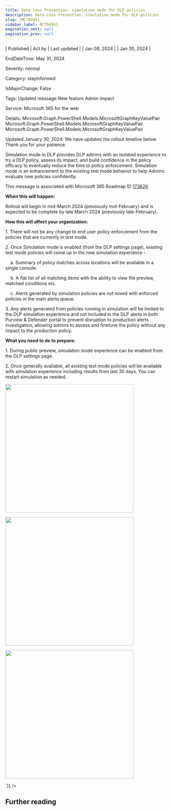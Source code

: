 ```yaml
---
title: Data Loss Prevention- simulation mode for DLP policies
description: Data Loss Prevention- simulation mode for DLP policies
slug: /MC704951
sidebar_label: MC704951
pagination_next: null
pagination_prev: null
---
```



| Published | Act by | Last updated |
| Jan 08, 2024 |  | Jan 30, 2024 |

EndDateTime: May 31, 2024

Severity: normal

Category: stayInformed

IsMajorChange: False

Tags: Updated message New feature Admin impact

Service: Microsoft 365 for the web

Details: Microsoft.Graph.PowerShell.Models.MicrosoftGraphKeyValuePair Microsoft.Graph.PowerShell.Models.MicrosoftGraphKeyValuePair Microsoft.Graph.PowerShell.Models.MicrosoftGraphKeyValuePair

<div dangerouslySetInnerHTML={{__html:`
<p style="">Updated January 30, 2024: We have updated the rollout timeline below. Thank you for your patience.</p><p style="">Simulation mode in DLP provides DLP admins with an isolated experience to try a DLP policy, assess its impact, and build confidence in the policy efficacy to eventually reduce the time to policy enforcement. Simulation mode is an enhancement to the existing test mode behavior to help Admins evaluate new policies confidently.<br></p>
<p>This message is associated with Microsoft 365 Roadmap ID <a href="https://www.microsoft.com/microsoft-365/roadmap?rtc=1%26filters=&amp;searchterms=173626" target="_blank">173626</a><br></p>

<p><b>When this will happen:</b><br></p>

<p>Rollout will begin in mid-March 2024 (previously mid-February) and is expected to be complete by late March 2024 (previously late-February).&nbsp;</p>

<p><b>How this will affect your organization:</b></p>

<p>1.	There will not be any change to end user policy enforcement from the policies that are currently in test mode.
</p><p>2.	Once Simulation mode is enabled (from the DLP settings page), existing test mode policies will come up in the new simulation experience -
</p><p>&nbsp; &nbsp; a.	Summary of policy matches across locations will be available in a single console.
</p><p>&nbsp; &nbsp; b.	A flat list of all matching items with the ability to view file preview, matched conditions etc.
</p><p>&nbsp; &nbsp; c.	Alerts generated by simulation policies are not mixed with enforced policies in the main alerts queue.
</p><p>3.	Any alerts generated from policies running in simulation will be limited to the DLP simulation experience and not included in the DLP alerts in both Purview &amp; Defender portal to prevent disruption to production alerts investigation, allowing admins to assess and finetune the policy without any impact to the production policy.</p>
<p><b>What you need to do to prepare:</b></p>
<p>1.	During public preview, simulation mode experience can be enabled from the DLP settings page.
</p><p>2.	Once generally available, all existing test mode policies will be available with simulation experience including results from last 30 days. You can restart simulation as needed.
</p><p><img src="https://img-prod-cms-rt-microsoft-com.akamaized.net/cms/api/am/imageFileData/RW1geZS?ver=9d71" style="width: 400px;"><br></p><p><img src="https://img-prod-cms-rt-microsoft-com.akamaized.net/cms/api/am/imageFileData/RW1ghhV?ver=60e8" style="width: 400px;"><br></p><p><img src="https://img-prod-cms-rt-microsoft-com.akamaized.net/cms/api/am/imageFileData/RW1ghhW?ver=1a3f" style="width: 400px;"><br></p>
`}} />

## Further reading
